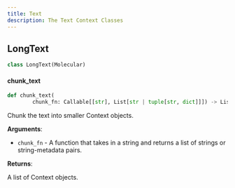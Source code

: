 ```yaml
---
title: Text
description: The Text Context Classes
---
```


## LongText

```python
class LongText(Molecular)
```

#### chunk\_text

```python
def chunk_text(
        chunk_fn: Callable[[str], List[str | tuple[str, dict]]]) -> List[Text]
```

Chunk the text into smaller Context objects.

**Arguments**:

- `chunk_fn` - A function that takes in a string and returns a list of strings or string-metadata pairs.
  

**Returns**:

  A list of Context objects.

